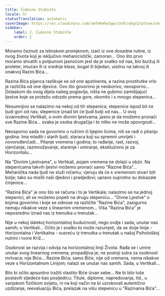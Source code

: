 ```yaml
---
title: Čudesno Stubište
locale: hr
statusTranslation: automatic
coverImage: https://res.cloudinary.com/xmfm6mhw3gwctndtcubgx2rptnae/image/upload/v1740468922/small_cover_tratado_de_psicologia_revolucionaria_a4c0dca4e0.webp
sidebar:
    label: 2. Čudesno Stubište
    order: 2
---
```

Moramo čeznuti za istinskom promjenom, izaći iz ove dosadne rutine, iz ovog života koji je isključivo mehanicistički, zamoran... Ono što prvo moramo shvatiti s potpunom jasnoćom jest da je svatko od nas, bio buržuj ili proleter, imućan ili iz srednje klase, bogat ili bijedan, uistinu na takvoj ili onakvoj Razini Bića...

Razina Bića pijanca razlikuje se od one apstinenta, a razina prostitutke vrlo je različita od one djevice. Ovo što govorimo je neoborivo, neosporno... Dolaskom do ovog dijela našeg poglavlja, ništa ne gubimo zamišljajući ljestve koje se protežu odozdo prema gore, okomito i s mnogo stepenica...

Nesumnjivo se nalazimo na nekoj od tih stepenica; stepenice ispod bit će ljudi gori od nas; stepenice iznad bit će ljudi bolji od nas... U ovoj izvanrednoj Vertikali, u ovim divnim ljestvama, jasno je da možemo pronaći sve Razine Bića... svaka je osoba drugačija i to nitko ne može opovrgnuti...

Neosporno sada ne govorimo o ružnim ili lijepim licima, niti se radi o pitanju godina. Ima mladih i starih ljudi, staraca koji su spremni umrijeti i novorođenčadi... Pitanje vremena i godina; to rađanje, rast, razvoj, vjenčanje, razmnožavanje, starenje i umiranje, ekskluzivno je za Horizontalu...

Na "Divnim Ljestvama", u Vertikali, pojam vremena ne dolazi u obzir. Na stepenicama takvih ljestvi možemo pronaći samo "Razine Bića"... Mehanička nada ljudi ne služi ničemu; vjeruju da će s vremenom stvari biti bolje; tako su mislili naši djedovi i pradjedovi; upravo suprotno su dokazale činjenice...

"Razina Bića" je ono što se računa i to je Vertikala; nalazimo se na jednoj stepenici, ali se možemo popeti na drugu stepenicu... "Divne Ljestve" o kojima govorimo i koje se odnose na različite "Razine Bića", zasigurno nemaju nikakve veze s linearnim vremenom... Viša "Razina Bića" je neposredno iznad nas iz trenutka u trenutak...

Nije u nekoj dalekoj horizontalnoj budućnosti, nego ovdje i sada; unutar nas samih; u Vertikali... Očito je i svatko to može razumjeti, da se dvije linije - Horizontalna i Vertikalna - susreću iz trenutka u trenutak u našoj Psihološkoj nutrini i tvore Križ...

Osobnost se razvija i odvija na horizontalnoj liniji Života. Rađa se i umire unutar svog linearnog vremena; propadljiva je; ne postoji sutra za osobnost mrtvaca; nije Biće... Razine Bića; samo Biće, nije od vremena, nema nikakve veze s Horizontalnom Linijom; nalazi se unutar nas samih. Sada, u Vertikali...

Bilo bi očito apsurdno tražiti vlastito Biće izvan sebe... Ne bi bilo loše postaviti sljedeće kao posljedicu: Titule, diplome, napredovanja, itd., u vanjskom fizičkom svijetu, ni na koji način ne bi uzrokovali autentično uzdizanje, reevaluaciju Bića, prelazak na višu stepenicu u "Razinama Bića"...

